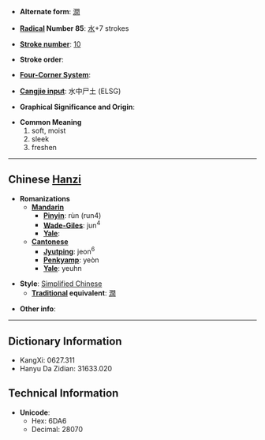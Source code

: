 * '''Alternate form''': [[潤]]

* '''[[Wiktionary:Chinese radical index|Radical]] Number 85''': [[Wiktionary:Chinese radical index 水|水]]+7 strokes

* '''[[Wiktionary:Chinese total strokes index|Stroke number]]''': [[Wiktionary:Chinese total strokes index 10|10]]

* '''Stroke order''': 

* '''[[Wiktionary:Chinese four corner index|Four-Corner System]]''': 

* '''[[Wiktionary:Chinese Cangjie index|Cangjie input]]''': 水中尸土 (ELSG)

* '''Graphical Significance and Origin''': 

* '''Common Meaning'''
*#soft, moist
*# sleek
*# freshen


----

== Chinese [[Hanzi]] ==

* '''Romanizations'''
** '''[[Mandarin]]'''
*** '''[[Pinyin]]''': rùn (run4)
*** '''[[Wade-Giles]]''': jun<sup>4</sup>
*** '''[[Yale]]''': 
** '''[[Cantonese]]'''
*** '''[[Jyutping]]''': jeon<sup>6</sup>
*** '''[[Penkyamp]]''': yeòn
*** '''[[Yale]]''': yeuhn

* '''Style''': [[Simplified Chinese]] 
** '''[[Traditional Chinese|Traditional]] equivalent''': [[潤]]

* '''Other info''': 

----

== Dictionary Information ==

* KangXi: 0627.311
* Hanyu Da Zidian: 31633.020

== Technical Information ==

* '''Unicode''':
** Hex: 6DA6
** Decimal: 28070